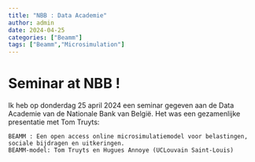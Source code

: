 ```yaml
---
title: "NBB : Data Academie"
author: admin
date: 2024-04-25
categories: ["Beamm"]
tags: ["Beamm","Microsimulation"]
---
```


# Seminar at NBB ! 
Ik heb op donderdag 25 april 2024 een seminar gegeven aan de Data Academie van de Nationale Bank van België. Het was een gezamenlijke presentatie met Tom Truyts:

    BEAMM : Een open access online microsimulatiemodel voor belastingen, sociale bijdragen en uitkeringen.
    BEAMM-model: Tom Truyts en Hugues Annoye (UCLouvain Saint-Louis)